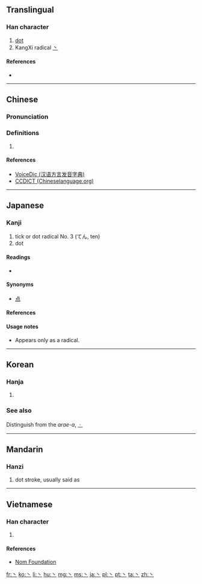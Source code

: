 {{also|`|\|uni=auto}}
==Translingual==
{{stroke order|type=animate}}

===Han character===
{{Han char|rn=3|rad=丶|as=00|sn=1|four=30000|canj=I,XI}}

# [[dot]]
# KangXi radical [[Index:Chinese radical/丶|丶]]

====References====
* {{Han ref|kx=0080.120|dkj=00091|dj=0162.140|hdz=10042.080|uh=4E36|ud=20022}}

----

==Chinese==
{{zh-forms}}

===Pronunciation===
{{zh-pron
|m=zhǔ
|c=jyu2
|h=pfs=chú;gd=chu<sup>3</sup> [Hailu];hpy=
|mn=chú
|w=
|mc=y
|oc=y
|ma=|ma2=
|cat=
}}

===Definitions===
{{zh-hanzi}}

# {{defn|Han|sort=丶00}}

====References====
*[http://cn.voicedic.com VoiceDic (汉语方言发音字典)]
*[http://www.chineselanguage.org/dictionaries/?mode=view&module=chardict&query=%E4%B8%B6 CCDICT (Chineselanguage.org)]

----

==Japanese==

===Kanji===
{{ja-kanji|grade=r|rs=丶00}}

# tick or dot radical No. 3 (てん, ten)
# dot

====Readings====
* {{ja-readings|on=[[ちゅう]] (chū)|kun=[[てん]] (ten)}}

====Synonyms====
* [[点]]

====References====
{{ja-kref
|jis= 5026
|ku= 4806
|shift= 98a4
|euc= D0A6
|freq= ''radical''
|nelson= ''not listed''
|newnelson= 32
|halpern= 3344
|kld= ''not listed''
|heisig= ''not listed''
|tuttle= 0a1.3
}}

====Usage notes====
* Appears only  as a radical.

----

==Korean==

===Hanja===
{{ko-hanja|hangeul=주|rv=ju|mr=chu|y=cwu}}

# {{defn|lang=ko|sort=丶00}}

===See also===
Distinguish from the ''arae-a'', [[ㆍ]]

[[Category:CJKV radicals| ]]

----

==Mandarin==

===Hanzi===
{{cmn-hanzi|pin=[[zhǔ]] ([[zhu3]])|wg=[[chu3|chu<sup>3</sup>]]}}

# dot stroke, usually said as {{zh-tsp|點|点|diǎn}}

----

==Vietnamese==

===Han character===
{{vi-hantu|[[chủ]]|rs=丶00}}

# {{defn|lang=vi|sort=丶00}}

====References====
*[http://nomfoundation.org/common/nom_details.php?codepoint=4e36 Nom Foundation]

[[fr:丶]]
[[ko:丶]]
[[li:丶]]
[[hu:丶]]
[[mg:丶]]
[[ms:丶]]
[[ja:丶]]
[[pl:丶]]
[[pt:丶]]
[[ta:丶]]
[[zh:丶]]